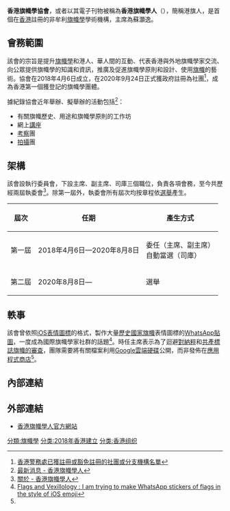 {{Infobox organization
|name             = 香港旗幟學人<br>What the Flag
|original_name    = 
|image            = HongKongVexillologistFlag.svg
|size             = 240px
|caption          = 會旗
|abbreviation     = VAHK、WTF
|formation        = 2018年4月6日
|founder          = 蘇灝逸
|type             = [[非政府組織|非政府組織]]
|status           = [[非牟利組織|非牟利組織]]
|purpose          = [[香港旗幟學協會#會務範圍|見下列]]
|location         = {{HKG}}
|language         = [[中文|中文]]及[[英文|英文]]
|leader_title     = 主席
|leader_name      = 蘇灝逸
|website          = {{url|https://whattheflag.wordpress.com}}
}}

'''香港旗幟學協會'''，或者以其電子刊物被稱為'''香港旗幟學人'''（{{lang-en|What the Flag}}），簡稱港旗人，是首個在[[香港|香港]]註冊的非牟利[[旗幟學|旗幟學]]學術機構，主席為蘇灝逸。

==會務範圍==
該會的宗旨是提升[[旗幟學|旗幟學]]和港人、華人間的互動、代表香港與外地旗幟學家交流、向公眾提供旗幟學的知識和資訊，推廣及促進旗幟學原則和設計、使用[[旗幟|旗幟]]的藝術。協會在2018年4月6日成立，在2020年9月24日正式獲政府註冊為社團<ref>[https://www.police.gov.hk/info/doc/srr012n.pdf 香港警務處已獲註冊或豁免註冊的社團或分支機構名單]</ref>，成為香港第一個獲登記的旗幟學團體。

據紀錄協會近年舉辦、擬舉辦的活動包括<ref>[https://whattheflag.wordpress.com/whatsnew/ 最新消息 - 香港旗幟學人]</ref>：
*有關旗幟歷史、用途和旗幟學原則的工作坊
*網上[[講座|講座]]
*[[考察|考察]]團
*[[拍攝|拍攝]]團

==架構==
該會設執行委員會，下設主席、副主席、司庫三個職位，負責各項會務，至今共歷經兩屆執委會<ref>[https://whattheflag.wordpress.com/about/ 關於 - 香港旗幟學人]</ref>。除第一屆外，執委會所有屆次均按章程依[[選舉|選舉]]產生。

{| class="wikitable sortable"
|-
! 屆次
! 任期
! 產生方式
|-----
| 第一屆
| 2018年4月6日—2020年8月8日
| 委任（主席、副主席）<br>自動當選（司庫）
|-----
| 第二屆
| 2020年8月8日—
| 選舉
|}

==軼事==
該會曾依照[[iOS|iOS]][[表情圖標|表情圖標]]的格式，製作大量[[歷史國家旗幟列表|歷史國家旗幟]]表情圖標的[[WhatsApp|WhatsApp]][[貼圖|貼圖]]，一度成為國際旗幟學家社群的話題<ref name = "stickers">[https://www.facebook.com/whattheflag/posts/586567145160383 Flags and Vexillology : I am trying to make WhatsApp stickers of flags in the style of iOS emoji]</ref>。時任主席表示為了迴避[[去納粹化|對納粹]]和[[對共產主義標誌的禁令|共產標誌旗幟的審查]]，團隊需要將有關檔案利用[[Google雲端硬碟|Google雲端硬碟]]公開，而非發佈在[[應用程式商店|應用程式商店]]<ref name = "stickers" />。

==內部連結==
{{Reflist}}

==外部連結==
*[https://whattheflag.wordpress.com/ 香港旗幟學人官方網站]

[[分類:旗幟學|分類:旗幟學]]
[[分类:2018年香港建立|分类:2018年香港建立]]
[[分类:香港组织|分类:香港组织]]